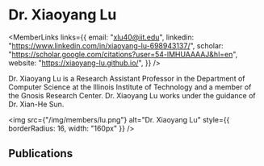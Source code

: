 
# Dr. Xiaoyang Lu

<div style={{display: 'flex', flexDirection: 'row'}}>

<div style={{flex: 1, display: 'flex', flexDirection: 'column'}}>

<MemberLinks
  links={{
    email: "xlu40@iit.edu",
    linkedin: "https://www.linkedin.com/in/xiaoyang-lu-698943137/",
    scholar: "https://scholar.google.com/citations?user=54-lMHUAAAAJ&hl=en",
    website: "https://xiaoyang-lu.github.io/",
  }}
/>

Dr. Xiaoyang Lu is a Research Assistant Professor in the Department of Computer Science at the Illinois Institute of Technology and a member of the Gnosis Research Center. Dr. Xiaoyang Lu works under the guidance of Dr. Xian-He Sun.

</div>

<div style={{paddingLeft: 32}}>

<img
  src={"/img/members/lu.png"}
  alt="Dr. Xiaoyang Lu"
  style={{ borderRadius: 16, width: "160px" }}
/>

</div>

</div>

## Publications

<MemberPublications authorShortName="X. Lu" />

